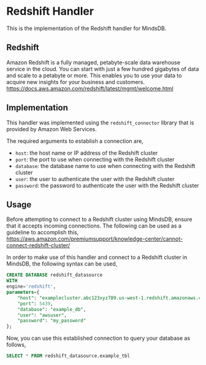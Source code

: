 # Redshift Handler

This is the implementation of the Redshift handler for MindsDB.

## Redshift
Amazon Redshift is a fully managed, petabyte-scale data warehouse service in the cloud. You can start with just a few hundred gigabytes of data and scale to a petabyte or more. This enables you to use your data to acquire new insights for your business and customers.
https://docs.aws.amazon.com/redshift/latest/mgmt/welcome.html

## Implementation
This handler was implemented using the `redshift_connector` library that is provided by Amazon Web Services.

The required arguments to establish a connection are,
* `host`: the host name or IP address of the Redshift cluster
* `port`: the port to use when connecting with the Redshift cluster
* `database`: the database name to use when connecting with the Redshift cluster
* `user`: the user to authenticate the user with the Redshift cluster
* `password`: the password to authenticate the user with the Redshift cluster

## Usage
Before attempting to connect to a Redshift cluster using MindsDB, ensure that it accepts incoming connections. The following can be used as a guideline to accomplish this,
<br>
https://aws.amazon.com/premiumsupport/knowledge-center/cannot-connect-redshift-cluster/

In order to make use of this handler and connect to a Redshift cluster in MindsDB, the following syntax can be used,
~~~~sql
CREATE DATABASE redshift_datasource
WITH
engine='redshift',
parameters={
    "host": "examplecluster.abc123xyz789.us-west-1.redshift.amazonaws.com",
    "port": 5439,
    "database": "example_db",
    "user": "awsuser",
    "password": "my_password"
};
~~~~

Now, you can use this established connection to query your database as follows,
~~~~sql
SELECT * FROM redshift_datasource.example_tbl
~~~~
